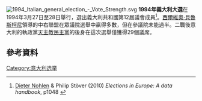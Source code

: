 [[Image:1994_Italian_general_election_-_Vote_Strength.svg|right]]
'''1994年義大利大選'''在1994年3月27日至28日舉行，選出義大利共和國第12屆議會成員<ref name=NS>[[Dieter_Nohlen|Dieter Nohlen]] & Philip Stöver (2010) ''Elections in Europe: A data handbook'', p1048 {{ISBN|978-3-8329-5609-7}}</ref>。[[西爾維奧·貝魯斯柯尼|西爾維奧·貝魯斯柯尼]]領導的中右聯盟在眾議院選舉中贏得多數，但在參議院未能過半。二戰後意大利的執政黨[[天主教民主黨|天主教民主黨]]的後身{{link-en|義大利人民黨 (1994年)|Italian People's Party (1994)|義大利人民黨}}在這次選舉僅獲得29個議席。
==參考資料==
{{reflist}}
{{意大利選舉}}
[[Category:意大利选举|Category:意大利选举]]